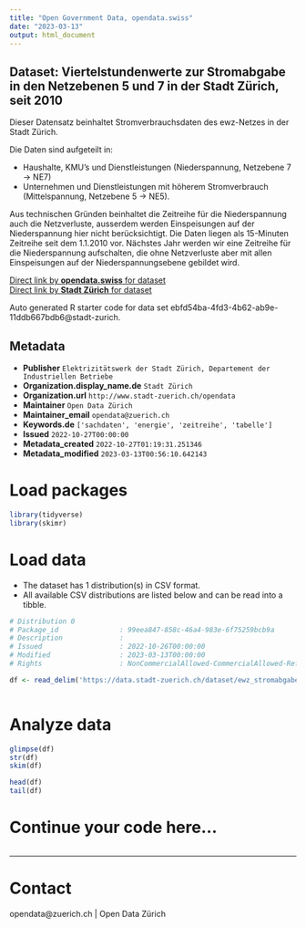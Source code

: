 ```yaml
---
title: "Open Government Data, opendata.swiss"
date: "2023-03-13"
output: html_document
---
```


## Dataset: Viertelstundenwerte zur Stromabgabe in den Netzebenen 5 und 7 in der Stadt Zürich, seit 2010

Dieser Datensatz beinhaltet Stromverbrauchsdaten des ewz-Netzes in der Stadt Zürich.

Die Daten sind aufgeteilt in:

 - Haushalte, KMU's und Dienstleistungen (Niederspannung, Netzebene 7 -> NE7) 
 - Unternehmen und Dienstleistungen mit höherem Stromverbrauch (Mittelspannung, Netzebene 5 -> NE5).

Aus technischen Gründen beinhaltet die Zeitreihe für die Niederspannung auch die Netzverluste, ausserdem werden Einspeisungen auf der Niederspannung hier nicht berücksichtigt. Die Daten liegen als 15-Minuten Zeitreihe seit dem 1.1.2010 vor.
Nächstes Jahr werden wir eine Zeitreihe für die Niederspannung aufschalten, die ohne Netzverluste aber mit allen Einspeisungen auf der Niederspannungsebene gebildet wird.

[Direct link by **opendata.swiss** for dataset](https://opendata.swiss/de/dataset/viertelstundenwerte-zur-stromabgabe-in-den-netzebenen-5-und-7-in-der-stadt-zurich-seit-2010)<br>
[Direct link by **Stadt Zürich** for dataset](https://data.stadt-zuerich.ch/dataset/ewz_stromabgabe_netzebenen_stadt_zuerich)

Auto generated R starter code for data set ebfd54ba-4fd3-4b62-ab9e-11ddb667bdb6@stadt-zurich.

## Metadata

- **Publisher** `Elektrizitätswerk der Stadt Zürich, Departement der Industriellen Betriebe`
- **Organization.display_name.de** `Stadt Zürich`
- **Organization.url** `http://www.stadt-zuerich.ch/opendata`
- **Maintainer** `Open Data Zürich`
- **Maintainer_email** `opendata@zuerich.ch`
- **Keywords.de** `['sachdaten', 'energie', 'zeitreihe', 'tabelle']`
- **Issued** `2022-10-27T00:00:00`
- **Metadata_created** `2022-10-27T01:19:31.251346`
- **Metadata_modified** `2023-03-13T00:56:10.642143`


# Load packages

```r

library(tidyverse)
library(skimr)

```

# Load data

-   The dataset has 1 distribution(s) in CSV format.
-   All available CSV distributions are listed below and can be read into a tibble.

```r

# Distribution 0
# Package_id               : 99eea847-858c-46a4-983e-6f75259bcb9a
# Description              : 
# Issued                   : 2022-10-26T00:00:00
# Modified                 : 2023-03-13T00:00:00
# Rights                   : NonCommercialAllowed-CommercialAllowed-ReferenceNotRequired

df <- read_delim('https://data.stadt-zuerich.ch/dataset/ewz_stromabgabe_netzebenen_stadt_zuerich/download/ewz_stromabgabe_netzebenen_stadt_zuerich.csv')



```

# Analyze data

```r

glimpse(df)
str(df)
skim(df)

head(df)
tail(df)

```

# Continue your code here...

```r

```

------------------------------------------------------------------------

# Contact

opendata@zuerich.ch | Open Data Zürich
